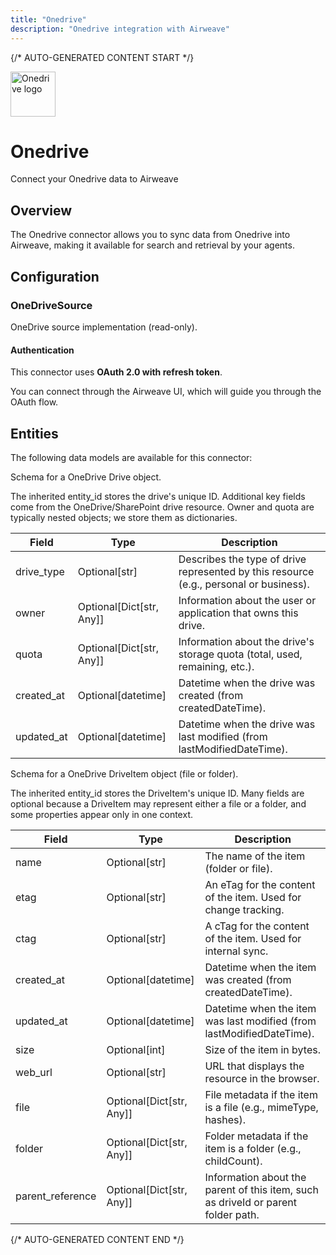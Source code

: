 ```yaml
---
title: "Onedrive"
description: "Onedrive integration with Airweave"
---
```


{/* AUTO-GENERATED CONTENT START */}



<div className="connector-header">
  <img src="icon.svg" alt="Onedrive logo" width="72" height="72" className="connector-icon" />
  <div className="connector-info">
    <h1>Onedrive</h1>
    <p>Connect your Onedrive data to Airweave</p>
  </div>
</div>

## Overview

The Onedrive connector allows you to sync data from Onedrive into Airweave, making it available for search and retrieval by your agents.

## Configuration


### OneDriveSource

OneDrive source implementation (read-only).

#### Authentication

This connector uses **OAuth 2.0 with refresh token**.

You can connect through the Airweave UI, which will guide you through the OAuth flow.


## Entities

The following data models are available for this connector:

<Accordion title="OneDriveDriveEntity">

Schema for a OneDrive Drive object.

The inherited entity_id stores the drive's unique ID. Additional key fields come
from the OneDrive/SharePoint drive resource. Owner and quota are typically
nested objects; we store them as dictionaries.

| Field | Type | Description |
|-------|------|-------------|
| drive_type | Optional[str] | Describes the type of drive represented by this resource (e.g., personal or business). |
| owner | Optional[Dict[str, Any]] | Information about the user or application that owns this drive. |
| quota | Optional[Dict[str, Any]] | Information about the drive's storage quota (total, used, remaining, etc.). |
| created_at | Optional[datetime] | Datetime when the drive was created (from createdDateTime). |
| updated_at | Optional[datetime] | Datetime when the drive was last modified (from lastModifiedDateTime). |

</Accordion>
<Accordion title="OneDriveDriveItemEntity">

Schema for a OneDrive DriveItem object (file or folder).

The inherited entity_id stores the DriveItem's unique ID. Many fields are optional
because a DriveItem may represent either a file or a folder, and some properties
appear only in one context.

| Field | Type | Description |
|-------|------|-------------|
| name | Optional[str] | The name of the item (folder or file). |
| etag | Optional[str] | An eTag for the content of the item. Used for change tracking. |
| ctag | Optional[str] | A cTag for the content of the item. Used for internal sync. |
| created_at | Optional[datetime] | Datetime when the item was created (from createdDateTime). |
| updated_at | Optional[datetime] | Datetime when the item was last modified (from lastModifiedDateTime). |
| size | Optional[int] | Size of the item in bytes. |
| web_url | Optional[str] | URL that displays the resource in the browser. |
| file | Optional[Dict[str, Any]] | File metadata if the item is a file (e.g., mimeType, hashes). |
| folder | Optional[Dict[str, Any]] | Folder metadata if the item is a folder (e.g., childCount). |
| parent_reference | Optional[Dict[str, Any]] | Information about the parent of this item, such as driveId or parent folder path. |

</Accordion>




{/* AUTO-GENERATED CONTENT END */}

